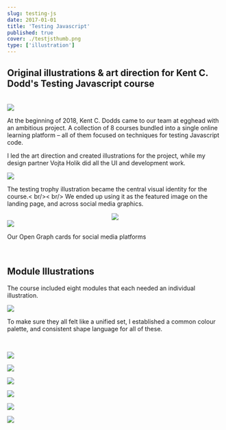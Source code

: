 ```yaml
---
slug: testing-js
date: 2017-01-01
title: 'Testing Javascript'
published: true
cover: ./testjsthumb.png
type: ['illustration']
---
```


<h2>Original illustrations & art direction for Kent C. Dodd's <a noStyle to="https://testingjavascript.com/">Testing Javascript</a> course</h2>

<br />

<ImageGrid>

<Image  src="https://res.cloudinary.com/dg3gyk0gu/image/upload/c_scale,w_391/v1589126580/maggieappleton.com/TestingTrophy_Main.png" />

<p>At the beginning of 2018, Kent C. Dodds came to our team at egghead with an ambitious project. A collection of 8 courses bundled into a single online learning platform – all of them focused on techniques for testing Javascript code. 

I led the art direction and created illustrations for the project, while my design partner <a to="https://vojta.io/">Vojta Holik</a> did all the UI and development work.</p>

</ImageGrid>


<FullWidth height="900px" bgColor="#2F2E37">

<Image src="https://res.cloudinary.com/dg3gyk0gu/image/upload/c_scale,w_990/v1589126594/maggieappleton.com/TestingJSLanding.png" />

<p>The testing trophy illustration became the central visual identity for the course.< br/>< br/>
We ended up using it as the featured image on the landing page, and across social media graphics.</p>

</FullWidth>

<Center>

<Image src="https://res.cloudinary.com/dg3gyk0gu/image/upload/c_scale,w_477/v1589126579/maggieappleton.com/CodeBits_1_2x.png" />

</Center>

<FullWidth height="400px" bgColor="#2F2E37">

<Image src="https://res.cloudinary.com/dg3gyk0gu/image/upload/c_scale,w_750/v1589126581/maggieappleton.com/TestJS_Twitter.png" />

<p>Our Open Graph cards for social media platforms</p>

</FullWidth>

<br />

## Module Illustrations

The course included eight modules that each needed an individual illustration.

![](https://res.cloudinary.com/dg3gyk0gu/image/upload/c_scale,w_650/v1589126582/maggieappleton.com/Courses_Mockup.png)

To make sure they all felt like a unified set, I established a common colour palette, and consistent shape language for all of these.

<br />

<ThreeImageGrid>

![](https://res.cloudinary.com/dg3gyk0gu/image/upload/c_scale,w_260/v1589126559/maggieappleton.com/txmodule3.png)

![](https://res.cloudinary.com/dg3gyk0gu/image/upload//c_scale,w_260/v1589126559/maggieappleton.com/txmodule6.png)

![](https://res.cloudinary.com/dg3gyk0gu/image/upload//c_scale,w_260/v1589126561/maggieappleton.com/txmodule8.png)

![](https://res.cloudinary.com/dg3gyk0gu/image/upload//c_scale,w_260/v1589126559/maggieappleton.com/txmodule1.png)

![](https://res.cloudinary.com/dg3gyk0gu/image/upload//c_scale,w_260/v1589126559/maggieappleton.com/txmodule2.png)

![](https://res.cloudinary.com/dg3gyk0gu/image/upload//c_scale,w_260/v1589126560/maggieappleton.com/txmodule7.png)

</ThreeImageGrid>